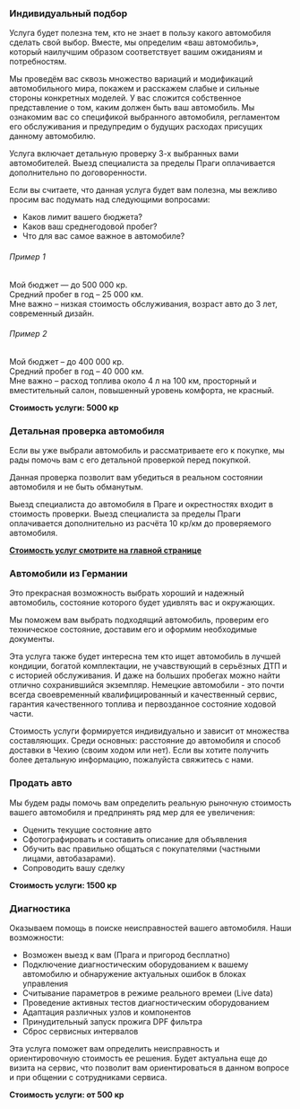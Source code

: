 ### Индивидуальный подбор

Услуга будет полезна тем, кто не знает в пользу какого автомобиля сделать свой выбор. Вместе, мы определим «ваш автомобиль», который наилучшим образом соответствует вашим ожиданиям и  потребностям.

Мы проведём вас сквозь множество вариаций и модификаций автомобильного мира, покажем и расскажем слабые и сильные стороны конкретных моделей. У вас сложится собственное представление о том, каким должен быть ваш автомобиль. Мы ознакомим вас со спецификой выбранного автомобиля, регламентом его обслуживания и предупредим о будущих расходах присущих данному автомобилю.

Услуга включает детальную проверку 3-х выбранных вами автомобителей. Выезд специалиста за пределы Праги оплачивается дополнительно по договоренности. 

Если вы считаете,  что данная услуга будет вам полезна, мы вежливо просим вас подумать над следующими вопросами:
* Каков лимит вашего бюджета?
* Каков ваш среднегодовой пробег?
* Что для вас самое важное в автомобиле?

###### Пример 1
Мой бюджет — до 500 000 кр.  
Средний пробег в год – 25 000 км.  
Мне важно – низкая стоимость обслуживания, возраст авто до 3 лет, современный дизайн.

###### Пример 2
Мой бюджет – до 400 000 кр.  
Средний пробег в год – 40 000 км.  
Мне важно – расход топлива около 4 л на 100 км, просторный и вместительный салон, повышенный уровень комфорта, не красный.

**Стоимость услуги: 5000 кр**

### Детальная проверка автомобиля

Если вы уже выбрали автомобиль и рассматриваете его к покупке, мы рады помочь вам с его детальной проверкой перед покупкой.

Данная проверка позволит вам убедиться в реальном состоянии автомобиля и не быть обманутым.

Выезд специалиста до автомобиля в Праге и окрестностях входит в стоимость проверки. Выезд специалиста за пределы Праги оплачивается дополнительно из расчёта 10 кр/км до проверяемого автомобиля.

**[Стоимость услуг смотрите на главной странице](/#prices)**


### Автомобили из Германии

Это прекрасная возможность выбрать хороший и надежный автомобиль, состояние которого будет удивлять вас и окружающих. 

Мы поможем вам выбрать подходящий автомобиль, проверим его техническое состояние, доставим его и оформим необходимые документы. 

Эта услуга также  будет интересна тем кто ищет автомобиль в лучшей кондиции, богатой комплектации, не учавствующий в серьёзных ДТП и с историей обслуживания. И даже на больших пробегах можно найти отлично сохранившийся экземпляр. Немецкие автомобили - это почти всегда своевременный квалифицированный и качественный сервис, гарантия качественного топлива и первозданное состояние ходовой части. 

Стоимость услуги формируется индивидуально и зависит от множества составляющих. Среди основных: расстояние до автомобиля и способ доставки в Чехию (своим ходом или нет).
Если вы хотите получить более детальную информацию, пожалуйста свяжитесь с нами.

### Продать авто

Мы будем рады помочь вам определить реальную рыночную стоимость вашего автомобиля и предпринять ряд мер для ее увеличения:

* Оценить текущие состояние авто
* Сфотографировать и составить описание для объявления
* Обучить вас правильно общаться с покупателями (частными лицами, автобазарами).
* Сопроводить вашу сделку

**Стоимость услуги: 1500 кр**


### Диагностика 

Оказываем помощь в поиске неисправностей вашего автомобиля. Наши возможности:
* Возможен выезд к вам (Прага и пригород бесплатно)
* Подключение диагностическим оборудованием к вашему автомобилю и обнаружение актуальных ошибок в блоках управления
* Считывание параметров в режиме реального времеи (Live data)
* Проведение активных тестов диагностическим оборудованием
* Адаптация различных узлов и компонентов
* Принудительный запуск прожига DPF фильтра
* Сброс сервисных интервалов

Эта услуга поможет вам определить неисправность и ориентировочную стоимость ее решения. Будет актуальна еще до визита на сервис, что позволит вам ориентироваться в данном вопросе и при общении с сотрудниками сервиса.

**Стоимость услуги: от 500 кр**